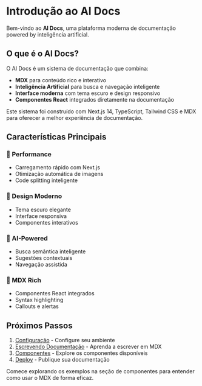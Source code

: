 # Introdução ao AI Docs

Bem-vindo ao **AI Docs**, uma plataforma moderna de documentação powered by inteligência artificial. 

## O que é o AI Docs?

O AI Docs é um sistema de documentação que combina:

- **MDX** para conteúdo rico e interativo
- **Inteligência Artificial** para busca e navegação inteligente
- **Interface moderna** com tema escuro e design responsivo
- **Componentes React** integrados diretamente na documentação

<Callout type="info">
Este sistema foi construído com Next.js 14, TypeScript, Tailwind CSS e MDX para oferecer a melhor experiência de documentação.
</Callout>

## Características Principais

### 🚀 Performance
- Carregamento rápido com Next.js
- Otimização automática de imagens
- Code splitting inteligente

### 🎨 Design Moderno
- Tema escuro elegante
- Interface responsiva
- Componentes interativos

### 🤖 AI-Powered
- Busca semântica inteligente
- Sugestões contextuais
- Navegação assistida

### 📝 MDX Rich
- Componentes React integrados
- Syntax highlighting
- Callouts e alertas

## Próximos Passos

1. [Configuração](/docs/setup) - Configure seu ambiente
2. [Escrevendo Documentação](/docs/writing) - Aprenda a escrever em MDX
3. [Componentes](/docs/components) - Explore os componentes disponíveis
4. [Deploy](/docs/deploy) - Publique sua documentação

<Card title="Dica">
Comece explorando os exemplos na seção de componentes para entender como usar o MDX de forma eficaz.
</Card>
